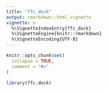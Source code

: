 ```yaml
---
title: "ffc_dock"
output: rmarkdown::html_vignette
vignette: >
  %\VignetteIndexEntry{ffc_dock}
  %\VignetteEngine{knitr::rmarkdown}
  %\VignetteEncoding{UTF-8}
---
```


```r
knitr::opts_chunk$set(
  collapse = TRUE,
  comment = "#>"
)
```

```r
library(ffc.dock)
```
